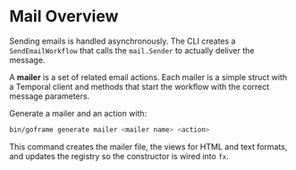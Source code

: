 # Mail Overview

Sending emails is handled asynchronously. The CLI creates a `SendEmailWorkflow` that calls the `mail.Sender` to actually deliver the message.

A **mailer** is a set of related email actions. Each mailer is a simple struct with a Temporal client and methods that start the workflow with the correct message parameters.

Generate a mailer and an action with:

```bash
bin/goframe generate mailer <mailer name> <action>
```

This command creates the mailer file, the views for HTML and text formats, and updates the registry so the constructor is wired into `fx`.

